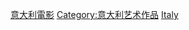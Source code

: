 {{Container category}}
{{Commonscat|Films of Italy}}

[[Category:意大利電影|]]
[[Category:意大利艺术作品|Category:意大利艺术作品]]
[[Category:欧洲各国电影作品|Italy]]